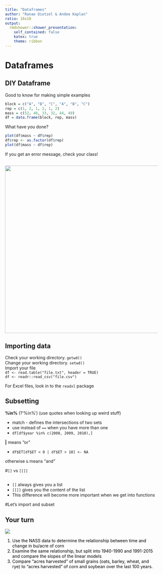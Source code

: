 ```yaml
---
title: "Dataframes"
author: "Ranae Dietzel & Andee Kaplan"
ratio: 16x10
output:
  rmdshower::shower_presentation:
    self_contained: false
    katex: true
    theme: ribbon
---
```


# Dataframes

## DIY Dataframe

Good to know for making simple examples  

```r
block = c("A", "B", "C", "A", "B", "C")
rep = c(1, 2, 1, 2, 1, 2)
mass = c(52, 48, 33, 32, 44, 49)
df = data.frame(block, rep, mass)
```
 
What have you done?  
```r
plot(df$mass ~ df$rep)
df$rep <- as.factor(df$rep)
plot(df$mass ~ df$rep)
```

If you get an error message, check your class!

##  

<center><img src="images/checkyoself.jpg" width="550px"/></center> 

## Importing data  

Check your working directory. 
`getwd()`  
Change your working directory.
`setwd()`  
Import your file  
`df <- read.table("file.txt", header = TRUE)`  
`df <- readr::read_csv("file.csv")`

For Excel files, look in to the `readxl` package  

## Subsetting  

**%in%** (?'%in%') (use quotes when looking up weird stuff)

* match - defines the intersections of two sets  
* use instead of `==` when you have more than one    
* `df[df$year %in% c(2008, 2009, 2010),]`   

**|** means "or" 

* `df$ET[df$ET < 0 | df$ET > 10] <- NA`

otherwise `&` means "and"  

#`[]` vs `[[]]`

##  
* `[]` always gives you a list  
* `[[]]` gives you the content of the list  
* This difference will become more important when we get into functions

#Let's import and subset  



## Your turn { .cover .white }

<!-- image source https://www.flickr.com/photos/ollemhebb/16691684354/in/photolist-rqZfeh-dB2HGy-j4rtWV-cswQCb-bnmKUX-rurYD7-5vmdw6-7iHPtj-bvggjZ-7nwAyK-oVZdhD-acwkds-dqAf8f-e4z5Jk-6PBenY-dSAYZ9-5vmcGR-e4z7be-cyGrpE-7WLPaw-5vmdnn-8ciEWU-5vmcDa-o2NbGq-dxpJTW-cyGt4d-dZy9Sm-dZssjK-oVZ3SB-5BtrCp-e4z5Mk-6bvjNs-8cfk5H-dzTiW2-7Yfj3T-9mraHV-5XmJTS-aDtnzj-ruXg4M-ecF3x2-aAU6Fg-bsQosb-Hgh9UM-kJti5g-ifdCE4-ceXXhf-7AdkFZ-aEDYpr-otaizi-sa1Phn -->
<img src="images/your_turn.jpg" class="cover height" />


<ol style="color:black">
<li>Use the NASS data to determine the relationship between time and change in bu/acre of corn </li>
<li>Examine the same relationship, but split into 1940-1990 and 1991-2015 and compare the slopes of the linear models </li>
<li>Compare "acres harvested" of small grains (oats, barley, wheat, and rye) to "acres harvested" of corn and soybean over the last 100 years.</li>
</ol>

